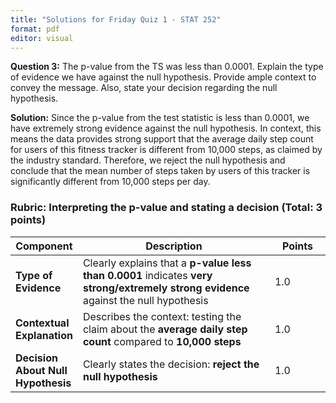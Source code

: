 ---
title: "Solutions for Friday Quiz 1 - STAT 252"
format: pdf
editor: visual
---

**Question 3:** The p-value from the TS was less than 0.0001. Explain the type of evidence we have against the null hypothesis. Provide ample context to convey the message. Also, state your decision regarding the null hypothesis.

**Solution:** Since the p-value from the test statistic is less than 0.0001, we have extremely strong evidence against the null hypothesis. In context, this means the data provides strong support that the average daily step count for users of this fitness tracker is different from 10,000 steps, as claimed by the industry standard. Therefore, we reject the null hypothesis and conclude that the mean number of steps taken by users of this tracker is significantly different from 10,000 steps per day.

### **Rubric: Interpreting the p-value and stating a decision (Total: 3 points)**

| **Component**                      | **Description**                                                                                                                      | **Points** |
|-------------|----------------------------------------------|-------------|
| **Type of Evidence**               | Clearly explains that a **p-value less than 0.0001** indicates **very strong/extremely strong evidence** against the null hypothesis | 1.0        |
| **Contextual Explanation**         | Describes the context: testing the claim about the **average daily step count** compared to **10,000 steps**                         | 1.0        |
| **Decision About Null Hypothesis** | Clearly states the decision: **reject the null hypothesis**                                                                          | 1.0        |
